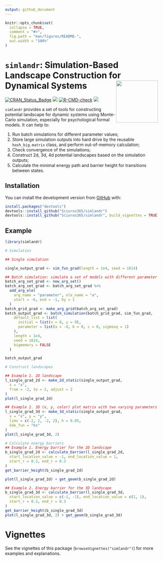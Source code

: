 ```yaml
---
output: github_document
---
```


<!-- README.md is generated from README.Rmd. Please edit that file -->

```r
knitr::opts_chunk$set(
  collapse = TRUE,
  comment = "#>",
  fig.path = "man/figures/README-",
  out.width = "100%"
)
```

# `simlandr`: Simulation-Based Landscape Construction for Dynamical Systems <img src='man/figures/logo.png' align="right" height="138" />

[![CRAN_Status_Badge](https://www.r-pkg.org/badges/version/simlandr)](https://cran.r-project.org/package=simlandr)
![](https://img.shields.io/badge/lifecycle-experimental-orange.svg) [![R-CMD-check](https://github.com/Sciurus365/simlandr/workflows/R-CMD-check/badge.svg)](https://github.com/Sciurus365/simlandr/actions)
[![](https://cranlogs.r-pkg.org/badges/simlandr)](https://cran.r-project.org/package=simlandr)


`simlandr` provides a set of tools for constructing potential landscape for dynamic systems using Monte-Carlo simulation, especially for psychological formal models. It can help to:

1. Run batch simulations for different parameter values;
2. Store large simulation outputs into hard drive by the reusable `hash_big.matrix` class, and perform out-of-memory calculation;
3. Check convergence of the simulations;
4. Construct 2d, 3d, 4d potential landscapes based on the simulation outputs;
5. Calculate the minimal energy path and barrier height for transitions between states.

## Installation

You can install the development version from [GitHub](https://github.com/) with:

```r
install.packages("devtools")
devtools::install_github("Sciurus365/simlandr")
devtools::install_github("Sciurus365/simlandr", build_vignettes = TRUE) # Use this command if you want to build vignettes
```

## Example

```r
library(simlandr)

# Simulation

## Single simulation

single_output_grad <- sim_fun_grad(length = 1e4, seed = 1614)

## Batch simulation: simulate a set of models with different parameter values
batch_arg_set_grad <- new_arg_set()
batch_arg_set_grad <- batch_arg_set_grad %>%
  add_arg_ele(
    arg_name = "parameter", ele_name = "a",
    start = -6, end = -1, by = 1
  )
batch_grid_grad <- make_arg_grid(batch_arg_set_grad)
batch_output_grad <- batch_simulation(batch_grid_grad, sim_fun_grad,
    default_list = list(
      initial = list(x = 0, y = 0),
      parameter = list(a = -4, b = 0, c = 0, sigmasq = 1)
    ),
    length = 1e4,
    seed = 1614,
    bigmemory = FALSE
  )

batch_output_grad

# Construct landscapes

## Example 1. 2D landscape
l_single_grad_2d <- make_2d_static(single_output_grad,
  x = "x",
  from = -2, to = 2, adjust = 2
)
plot(l_single_grad_2d)

## Example 2. 3D (x, y, color) plot matrix with two varying parameters
l_single_grad_3d <- make_3d_static(single_output_grad,
  x = "x", y = "y",
  lims = c(-2, 2, -2, 2), h = 0.05,
  kde_fun = "ks"
)
plot(l_single_grad_3d, 2)

# Calculate energy barriers
## Example 1. Energy barrier for the 2D landscape
b_single_grad_2d <- calculate_barrier(l_single_grad_2d,
  start_location_value = -1, end_location_value = 1,
  start_r = 0.3, end_r = 0.3
)
get_barrier_height(b_single_grad_2d)

plot(l_single_grad_2d) + get_geom(b_single_grad_2d)

## Example 2. Energy barrier for the 3D landscape
b_single_grad_3d <- calculate_barrier(l_single_grad_3d,
  start_location_value = c(-1, -1), end_location_value = c(1, 1),
  start_r = 0.3, end_r = 0.3
)
get_barrier_height(b_single_grad_3d)
plot(l_single_grad_3d, 2) + get_geom(b_single_grad_3d)

```

# Vignettes

See the vignettes of this package (`browseVignettes("simlandr")`) for more examples and explanations.

<!-- devtools::build_readme() -->
